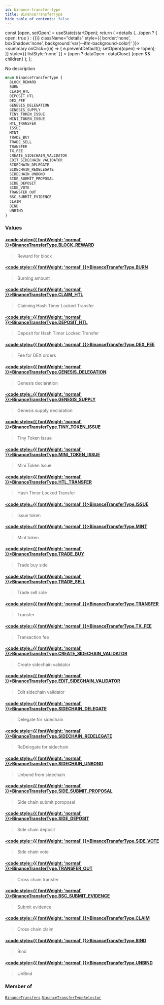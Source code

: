```yaml
---
id: binance-transfer-type
title: BinanceTransferType
hide_table_of_contents: false
---
```







  const [open, setOpen] = useState(startOpen);
  return (
    <details {...(open ? { open: true } : {})} className="details" style={{ border:'none', boxShadow:'none', background:'var(--ifm-background-color)' }}>
      <summary
        onClick={(e) => {
          e.preventDefault();
          setOpen((open) => !open);
        }}
        style={{ listStyle:'none' }}
      >
      {open ? dataOpen : dataClose}
      </summary>
      {open && children}
    </details>
  );
};








No description


```graphql
enum BinanceTransferType {
  BLOCK_REWARD
  BURN
  CLAIM_HTL
  DEPOSIT_HTL
  DEX_FEE
  GENESIS_DELEGATION
  GENESIS_SUPPLY
  TINY_TOKEN_ISSUE
  MINI_TOKEN_ISSUE
  HTL_TRANSFER
  ISSUE
  MINT
  TRADE_BUY
  TRADE_SELL
  TRANSFER
  TX_FEE
  CREATE_SIDECHAIN_VALIDATOR
  EDIT_SIDECHAIN_VALIDATOR
  SIDECHAIN_DELEGATE
  SIDECHAIN_REDELEGATE
  SIDECHAIN_UNBOND
  SIDE_SUBMIT_PROPOSAL
  SIDE_DEPOSIT
  SIDE_VOTE
  TRANSFER_OUT
  BSC_SUBMIT_EVIDENCE
  CLAIM
  BIND
  UNBIND
}
```




### Values

#### [<code style={{ fontWeight: 'normal' }}>BinanceTransferType.<b>BLOCK_REWARD</b></code>](#)  
> 
> 
> Reward for block
> 

#### [<code style={{ fontWeight: 'normal' }}>BinanceTransferType.<b>BURN</b></code>](#)  
> 
> 
> Burning amount
> 

#### [<code style={{ fontWeight: 'normal' }}>BinanceTransferType.<b>CLAIM_HTL</b></code>](#)  
> 
> 
> Claiming Hash Timer Locked Transfer
> 

#### [<code style={{ fontWeight: 'normal' }}>BinanceTransferType.<b>DEPOSIT_HTL</b></code>](#)  
> 
> 
> Deposit for Hash Timer Locked Transfer
> 

#### [<code style={{ fontWeight: 'normal' }}>BinanceTransferType.<b>DEX_FEE</b></code>](#)  
> 
> 
> Fee for DEX orders
> 

#### [<code style={{ fontWeight: 'normal' }}>BinanceTransferType.<b>GENESIS_DELEGATION</b></code>](#)  
> 
> 
> Genesis declaration
> 

#### [<code style={{ fontWeight: 'normal' }}>BinanceTransferType.<b>GENESIS_SUPPLY</b></code>](#)  
> 
> 
> Genesis supply declaration
> 

#### [<code style={{ fontWeight: 'normal' }}>BinanceTransferType.<b>TINY_TOKEN_ISSUE</b></code>](#)  
> 
> 
> Tiny Token Issue
> 

#### [<code style={{ fontWeight: 'normal' }}>BinanceTransferType.<b>MINI_TOKEN_ISSUE</b></code>](#)  
> 
> 
> Mini Token Issue
> 

#### [<code style={{ fontWeight: 'normal' }}>BinanceTransferType.<b>HTL_TRANSFER</b></code>](#)  
> 
> 
> Hash Timer Locked Transfer
> 

#### [<code style={{ fontWeight: 'normal' }}>BinanceTransferType.<b>ISSUE</b></code>](#)  
> 
> 
> Issue token
> 

#### [<code style={{ fontWeight: 'normal' }}>BinanceTransferType.<b>MINT</b></code>](#)  
> 
> 
> Mint token
> 

#### [<code style={{ fontWeight: 'normal' }}>BinanceTransferType.<b>TRADE_BUY</b></code>](#)  
> 
> 
> Trade buy side
> 

#### [<code style={{ fontWeight: 'normal' }}>BinanceTransferType.<b>TRADE_SELL</b></code>](#)  
> 
> 
> Trade sell side
> 

#### [<code style={{ fontWeight: 'normal' }}>BinanceTransferType.<b>TRANSFER</b></code>](#)  
> 
> 
> Transfer
> 

#### [<code style={{ fontWeight: 'normal' }}>BinanceTransferType.<b>TX_FEE</b></code>](#)  
> 
> 
> Transaction fee
> 

#### [<code style={{ fontWeight: 'normal' }}>BinanceTransferType.<b>CREATE_SIDECHAIN_VALIDATOR</b></code>](#)  
> 
> 
> Create sidechain validator
> 

#### [<code style={{ fontWeight: 'normal' }}>BinanceTransferType.<b>EDIT_SIDECHAIN_VALIDATOR</b></code>](#)  
> 
> 
> Edit sidechain validator
> 

#### [<code style={{ fontWeight: 'normal' }}>BinanceTransferType.<b>SIDECHAIN_DELEGATE</b></code>](#)  
> 
> 
> Delegate for sidechain
> 

#### [<code style={{ fontWeight: 'normal' }}>BinanceTransferType.<b>SIDECHAIN_REDELEGATE</b></code>](#)  
> 
> 
> ReDelegate for sidechain
> 

#### [<code style={{ fontWeight: 'normal' }}>BinanceTransferType.<b>SIDECHAIN_UNBOND</b></code>](#)  
> 
> 
> Unbond from sidechain
> 

#### [<code style={{ fontWeight: 'normal' }}>BinanceTransferType.<b>SIDE_SUBMIT_PROPOSAL</b></code>](#)  
> 
> 
> Side chain submit poroposal
> 

#### [<code style={{ fontWeight: 'normal' }}>BinanceTransferType.<b>SIDE_DEPOSIT</b></code>](#)  
> 
> 
> Side chain deposit
> 

#### [<code style={{ fontWeight: 'normal' }}>BinanceTransferType.<b>SIDE_VOTE</b></code>](#)  
> 
> 
> Side chain vote
> 

#### [<code style={{ fontWeight: 'normal' }}>BinanceTransferType.<b>TRANSFER_OUT</b></code>](#)  
> 
> 
> Cross chain transfer
> 

#### [<code style={{ fontWeight: 'normal' }}>BinanceTransferType.<b>BSC_SUBMIT_EVIDENCE</b></code>](#)  
> 
> 
> Submit evidence
> 

#### [<code style={{ fontWeight: 'normal' }}>BinanceTransferType.<b>CLAIM</b></code>](#)  
> 
> 
> Cross chain claim
> 

#### [<code style={{ fontWeight: 'normal' }}>BinanceTransferType.<b>BIND</b></code>](#)  
> 
> 
> Bind
> 

#### [<code style={{ fontWeight: 'normal' }}>BinanceTransferType.<b>UNBIND</b></code>](#)  
> 
> 
> UnBind
> 



### Member of

[`BinanceTransfers`](/docs/v1/graphql-reference/objects/binance-transfers)  <Badge class="secondary" text="object"/><Bullet />[`BinanceTransferTypeSelector`](/docs/v1/graphql-reference/inputs/binance-transfer-type-selector)  <Badge class="secondary" text="input"/>

